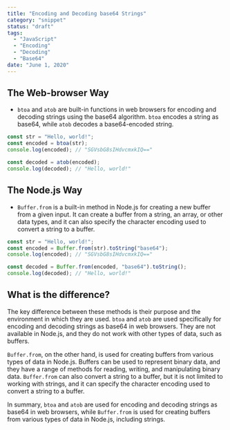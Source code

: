 ```yaml
---
title: "Encoding and Decoding base64 Strings"
category: "snippet"
status: "draft"
tags:
  - "JavaScript"
  - "Encoding"
  - "Decoding"
  - "Base64"
date: "June 1, 2020"
---
```


## The Web-browser Way

- `btoa` and `atob` are built-in functions in web browsers for encoding and decoding strings using the base64 algorithm. `btoa` encodes a string as base64, while `atob` decodes a base64-encoded string.

```javascript
const str = "Hello, world!";
const encoded = btoa(str);
console.log(encoded); // "SGVsbG8sIHdvcmxkIQ=="

const decoded = atob(encoded);
console.log(decoded); // "Hello, world!"
```

## The Node.js Way

- `Buffer.from` is a built-in method in Node.js for creating a new buffer from a given input. It can create a buffer from a string, an array, or other data types, and it can also specify the character encoding used to convert a string to a buffer.

```javascript
const str = "Hello, world!";
const encoded = Buffer.from(str).toString("base64");
console.log(encoded); // "SGVsbG8sIHdvcmxkIQ=="

const decoded = Buffer.from(encoded, "base64").toString();
console.log(decoded); // "Hello, world!"
```

## What is the difference?

The key difference between these methods is their purpose and the environment in which they are used. `btoa` and `atob` are used specifically for encoding and decoding strings as base64 in web browsers. They are not available in Node.js, and they do not work with other types of data, such as buffers.

`Buffer.from`, on the other hand, is used for creating buffers from various types of data in Node.js. Buffers can be used to represent binary data, and they have a range of methods for reading, writing, and manipulating binary data. `Buffer.from` can also convert a string to a buffer, but it is not limited to working with strings, and it can specify the character encoding used to convert a string to a buffer.

In summary, `btoa` and `atob` are used for encoding and decoding strings as base64 in web browsers, while `Buffer.from` is used for creating buffers from various types of data in Node.js, including strings.
